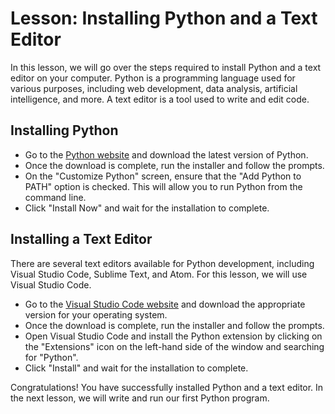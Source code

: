 # Lesson: Installing Python and a Text Editor

In this lesson, we will go over the steps required to install Python and a text editor on your computer. Python is a programming language used for various purposes, including web development, data analysis, artificial intelligence, and more. A text editor is a tool used to write and edit code.

## Installing Python

- Go to the [Python website](https://www.python.org/downloads/) and download the latest version of Python.
- Once the download is complete, run the installer and follow the prompts.
- On the "Customize Python" screen, ensure that the "Add Python to PATH" option is checked. This will allow you to run Python from the command line.
- Click "Install Now" and wait for the installation to complete.

## Installing a Text Editor

There are several text editors available for Python development, including Visual Studio Code, Sublime Text, and Atom. For this lesson, we will use Visual Studio Code.

- Go to the [Visual Studio Code website](https://code.visualstudio.com/download) and download the appropriate version for your operating system.
- Once the download is complete, run the installer and follow the prompts.
- Open Visual Studio Code and install the Python extension by clicking on the "Extensions" icon on the left-hand side of the window and searching for "Python".
- Click "Install" and wait for the installation to complete.

Congratulations! You have successfully installed Python and a text editor. In the next lesson, we will write and run our first Python program.
